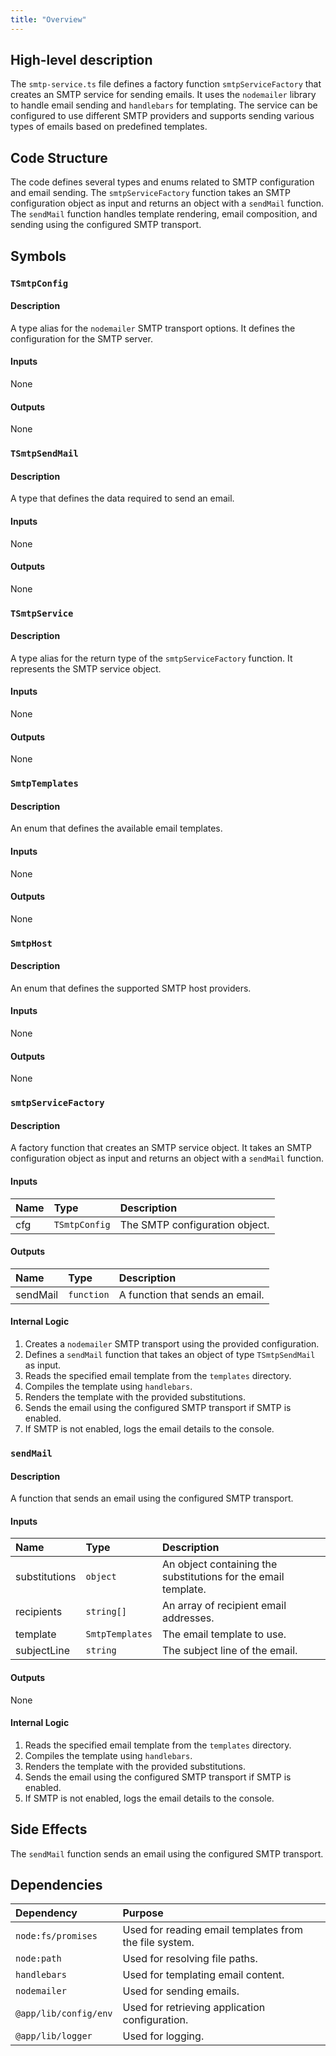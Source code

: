 ```yaml
---
title: "Overview"
---
```


## High-level description
The `smtp-service.ts` file defines a factory function `smtpServiceFactory` that creates an SMTP service for sending emails. It uses the `nodemailer` library to handle email sending and `handlebars` for templating. The service can be configured to use different SMTP providers and supports sending various types of emails based on predefined templates.

## Code Structure
The code defines several types and enums related to SMTP configuration and email sending. The `smtpServiceFactory` function takes an SMTP configuration object as input and returns an object with a `sendMail` function. The `sendMail` function handles template rendering, email composition, and sending using the configured SMTP transport.

## Symbols

### `TSmtpConfig`
#### Description
A type alias for the `nodemailer` SMTP transport options. It defines the configuration for the SMTP server.

#### Inputs
None

#### Outputs
None

### `TSmtpSendMail`
#### Description
A type that defines the data required to send an email.

#### Inputs
None

#### Outputs
None

### `TSmtpService`
#### Description
A type alias for the return type of the `smtpServiceFactory` function. It represents the SMTP service object.

#### Inputs
None

#### Outputs
None

### `SmtpTemplates`
#### Description
An enum that defines the available email templates.

#### Inputs
None

#### Outputs
None

### `SmtpHost`
#### Description
An enum that defines the supported SMTP host providers.

#### Inputs
None

#### Outputs
None

### `smtpServiceFactory`
#### Description
A factory function that creates an SMTP service object. It takes an SMTP configuration object as input and returns an object with a `sendMail` function.

#### Inputs
| Name | Type | Description |
|:-----|:-----|:------------|
| cfg | `TSmtpConfig` | The SMTP configuration object. |

#### Outputs
| Name | Type | Description |
|:-----|:-----|:------------|
| sendMail | `function` | A function that sends an email. |

#### Internal Logic
1. Creates a `nodemailer` SMTP transport using the provided configuration.
2. Defines a `sendMail` function that takes an object of type `TSmtpSendMail` as input.
3. Reads the specified email template from the `templates` directory.
4. Compiles the template using `handlebars`.
5. Renders the template with the provided substitutions.
6. Sends the email using the configured SMTP transport if SMTP is enabled.
7. If SMTP is not enabled, logs the email details to the console.

### `sendMail`
#### Description
A function that sends an email using the configured SMTP transport.

#### Inputs
| Name | Type | Description |
|:-----|:-----|:------------|
| substitutions | `object` | An object containing the substitutions for the email template. |
| recipients | `string[]` | An array of recipient email addresses. |
| template | `SmtpTemplates` | The email template to use. |
| subjectLine | `string` | The subject line of the email. |

#### Outputs
None

#### Internal Logic
1. Reads the specified email template from the `templates` directory.
2. Compiles the template using `handlebars`.
3. Renders the template with the provided substitutions.
4. Sends the email using the configured SMTP transport if SMTP is enabled.
5. If SMTP is not enabled, logs the email details to the console.

## Side Effects
The `sendMail` function sends an email using the configured SMTP transport.

## Dependencies
| Dependency | Purpose |
|:-----------|:--------|
| `node:fs/promises` | Used for reading email templates from the file system. |
| `node:path` | Used for resolving file paths. |
| `handlebars` | Used for templating email content. |
| `nodemailer` | Used for sending emails. |
| `@app/lib/config/env` | Used for retrieving application configuration. |
| `@app/lib/logger` | Used for logging. |

```

```